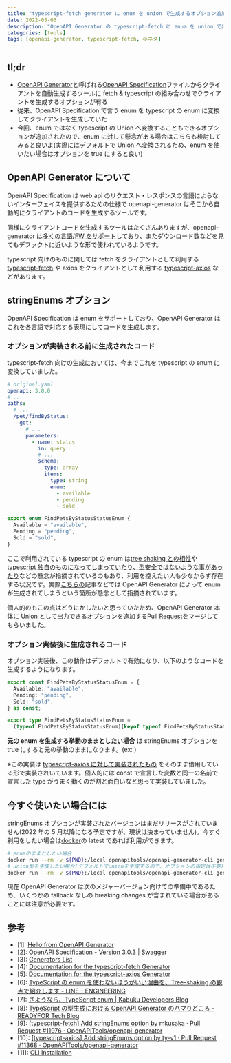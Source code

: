 ```yaml
---
title: "typescript-fetch generator に enum を union で生成するオプション追加した"
date: 2022-05-03
description: "OpenAPI Generator の typescript-fetch に enum を union で出力するオプションを追加したので、その紹介です。"
categories: [tools]
tags: [openapi-generator, typescript-fetch, 小ネタ]
---
```


## tl;dr

- [OpenAPI Generator](https://openapi-generator.tech/)と呼ばれる[OpenAPI Specification](https://swagger.io/specification/)ファイルからクライアントを自動生成するツールに fetch & typescript の組み合わせでクライアントを生成するオプションが有る
- 従来、OpenAPI Specification で言う enum を typescript の enum に変換してクライアントを生成していた
- 今回、enum ではなく typescript の Union へ変換することもできるオプションが追加されたので、enum に対して懸念がある場合はこちらも検討してみると良いよ(実際にはデフォルトで Union へ変換されるため、enum を使いたい場合はオプションを true にすると良い)

## OpenAPI Generator について

OpenAPI Specification は web api のリクエスト・レスポンスの言語によらないインターフェイスを提供するための仕様で openapi-generator はそこから自動的にクライアントのコードを生成するツールです。

同様にクライアントコードを生成するツールはたくさんありますが、openapi-generator は[多くの言語/FW をサポート](https://openapi-generator.tech/docs/generators/)しており、またダウンロード数などを見てもデファクトに近いような形で使われているようです。

typescript 向けのものに関しては fetch をクライアントとして利用する [typescript-fetch](https://openapi-generator.tech/docs/generators/typescript-fetch/) や axios をクライアントとして利用する [typescript-axios](https://openapi-generator.tech/docs/generators/typescript-axios/) などがあります。

## stringEnums オプション

OpenAPI Specification は enum をサポートしており、OpenAPI Generator はこれを各言語で対応する表現にしてコードを生成します。

### オプションが実装される前に生成されたコード

typescript-fetch 向けの生成においては、今までこれを typescript の enum に変換していました。

```yaml
# original.yaml
openapi: 3.0.0
# ...
paths:
  # ...
  /pet/findByStatus:
    get:
      # ...
      parameters:
        - name: status
          in: query
          # ...
          schema:
            type: array
            items:
              type: string
              enum:
                - available
                - pending
                - sold
```

```ts
export enum FindPetsByStatusStatusEnum {
  Available = "available",
  Pending = "pending",
  Sold = "sold",
}
```

ここで利用されている typescript の enum は[tree shaking との相性](https://engineering.linecorp.com/ja/blog/typescript-enum-tree-shaking/)や[typescript 独自のものになってしまっていたり、型安全ではないような事があったり](https://engineering.linecorp.com/ja/blog/typescript-enum-tree-shaking/)などの懸念が指摘されているのもあり、利用を控えたい人も少なからず存在する状況です。実際[こちらの](https://tech.readyfor.jp/entry/2021/04/15/170227)記事などでは OpenAPI Generator によって enum が生成されてしまうという箇所が懸念として指摘されています。

個人的のもこの点はどうにかしたいと思っていたため、OpenAPI Generator 本体に Union として出力できるオプションを追加する[Pull Request](https://github.com/OpenAPITools/openapi-generator/pull/11976)をマージしてもらいました。

### オプション実装後に生成されるコード

オプション実装後、この動作はデフォルトで有効になり、以下のようなコードを生成するようになります。

```ts
export const FindPetsByStatusStatusEnum = {
  Available: "available",
  Pending: "pending",
  Sold: "sold",
} as const;

export type FindPetsByStatusStatusEnum =
  (typeof FindPetsByStatusStatusEnum)[keyof typeof FindPetsByStatusStatusEnum];
```

**元の enum を生成する挙動のままとしたい場合** は stringEnums オプションを true にすると元の挙動のままになります。(ex: )

※この実装は [typescript-axios に対して実装されたもの](https://github.com/OpenAPITools/openapi-generator/pull/11368) をそのまま借用している形で実装されいています。個人的には const で宣言した変数と同一の名前で宣言した type がうまく動くのが割と面白いなと思って実装していました。

## 今すぐ使いたい場合には

stringEnums オプションが実装されたバージョンはまだリリースがされていません(2022 年の 5 月以降になる予定ですが、現状は決まっていません)。今すぐ利用をしたい場合は[docker](https://openapi-generator.tech/docs/installation/#docker)の latest であれば利用ができます。

```bash
# enumのままとしたい場合
docker run --rm -v ${PWD}:/local openapitools/openapi-generator-cli generate -i /local/spec.yaml -g typescript-fetch -o local/generated/ -p stringEnums=true
# union型を生成したい場合(デフォルトでunionを生成するので、オプションの指定は不要)
docker run --rm -v ${PWD}:/local openapitools/openapi-generator-cli generate -i /local/spec.yaml -g typescript-fetch -o local/generated/
```

現在 OpenAPI Generator は次のメジャーバージョン向けての準備中であるため、いくつかの fallback なしの breaking changes が含まれている場合があることには注意が必要です。

## 参考

- [1]: [Hello from OpenAPI Generator](https://openapi-generator.tech/)
- [2]: [OpenAPI Specification - Version 3.0.3 | Swagger](https://swagger.io/specification/)
- [3]: [Generators List](https://openapi-generator.tech/docs/generators/)
- [4]: [Documentation for the typescript-fetch Generator](https://openapi-generator.tech/docs/generators/typescript-fetch/)
- [5]: [Documentation for the typescript-axios Generator](https://openapi-generator.tech/docs/generators/typescript-axios/)
- [6]: [TypeScript の enum を使わないほうがいい理由を、Tree-shaking の観点で紹介します - LINE - ENGINEERING](https://engineering.linecorp.com/ja/blog/typescript-enum-tree-shaking/)
- [7]: [さようなら、TypeScript enum | Kabuku Developers Blog](https://www.kabuku.co.jp/developers/good-bye-typescript-enum)
- [8]: [TypeScript の型生成における OpenAPI Generator のハマりどころ - READYFOR Tech Blog](https://tech.readyfor.jp/entry/2021/04/15/170227)
- [9]: [[typescript-fetch] Add stringEnums option by mkusaka · Pull Request #11976 · OpenAPITools/openapi-generator](https://github.com/OpenAPITools/openapi-generator/pull/11976)
- [10]: [[typescript-axios] Add stringEnums option by ty-v1 · Pull Request #11368 · OpenAPITools/openapi-generator](https://github.com/OpenAPITools/openapi-generator/pull/11368)
- [11]: [CLI Installation](https://openapi-generator.tech/docs/installation/#docker)

